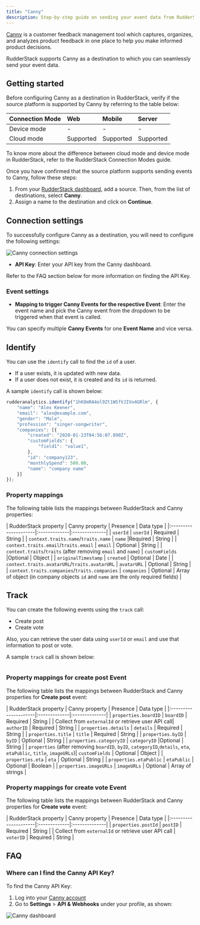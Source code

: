 ```yaml
---
title: "Canny"
description: Step-by-step guide on sending your event data from RudderStack to Canny.
---
```


[Canny](https://canny.io/) is a customer feedback management tool which captures, organizes, and analyzes product feedback in one place to help you make informed product decisions.

RudderStack supports Canny as a destination to which you can seamlessly send your event data.

## Getting started

Before configuring Canny as a destination in RudderStack, verify if the source platform is supported by Canny by referring to the table below:

| Connection Mode | Web | Mobile | Server |
| :--- | :--- | :--- | :--- |
| Device mode | - | - | - |
| Cloud mode |Supported  | Supported | Supported |

<div class="infoBlock">
To know more about the difference between cloud mode and device mode in RudderStack, refer to the <Link to="/destinations/rudderstack-connection-modes/">RudderStack Connection Modes</Link> guide.
</div>

Once you have confirmed that the source platform supports sending events to Canny, follow these steps:

1. From your [RudderStack dashboard](https://app.rudderstack.com/), add a source. Then, from the list of destinations, select **Canny**.
2. Assign a name to the destination and click on **Continue**.

## Connection settings

To successfully configure Canny as a destination, you will need to configure the following settings:

<img src="../../assets/event-stream-destinations/canny-connection-settings.png" alt="Canny connection settings"/>

- **API Key**: Enter your API key from the Canny dashboard.

<div class="infoBlock">
Refer to the <Link to="#faq">FAQ</Link> section below for more information on finding the API Key.
</div>

### Event settings

- **Mapping to trigger Canny Events for the respective Event**: Enter the event name and pick the Canny event from the dropdown to be triggered when that event is called.

<div class="successBlock">
You can specify multiple <strong>Canny Events</strong> for one <strong>Event Name</strong> and vice versa.
</div>

## Identify

You can use the <Link to="/event-spec/standard-events/identify/">`identify`</Link> call to find the `id` of a user. 
- If a user exists, it is updated with new data.
- If a user does not exist, it is created and its `id` is returned. 

A sample `identify` call is shown below:

```javascript
rudderanalytics.identify("1hKOmRA4el9Zt1WSfVJIVo4GRlm", {
    "name": "Alex Keener",
    "email": "alex@example.com",
    "gender": "Male",
    "profession": "singer-songwriter",
    "companies": [{
        "created": "2020-01-23T04:56:07.890Z",
        "customFields": {
            "field1": "value1",
        },
        "id": "company123",
        "monthlySpend": 500.00,
        "name": "company name"
    }]
});
```

### Property mappings

The following table lists the mappings between RudderStack and Canny properties:

| RudderStack property | Canny property | Presence | Data type | 
|:---------------------|:-------------|:--------------|
| `userId` | `userId` | Required | String |
| `context.traits.name`/`traits.name` | `name` |Required | String |
| `context.traits.email`/`traits.email` | `email` | Optional | String |
| `context.traits`/`traits` (after removing `email` and `name`) | `customFields` |Optional | Object |
| `originalTimestamp` | `created` | Optional | Date |
| `context.traits.avatarURL`/`traits.avatarURL` | `avatarURL` | Optional | String |
| `context.traits.companies`/`traits.companies` | `companies` | Optional | Array of object (in company objects `id` and `name` are the only required fields) |

## Track

You can create the following events using the <Link to="/event-spec/standard-events/track/">`track`</Link> call:

- <Link to="https://developers.canny.io/api-reference#create_post">Create post</Link>
- <Link to="https://developers.canny.io/api-reference#create_vote">Create vote</Link>
 
 Also, you can retrieve the user data using `userId` or `email` and use that information to post or vote.

A sample `track` call is shown below:

```javascript

```

### Property mappings for create post Event 

The following table lists the mappings between RudderStack and Canny properties for **Create post** event:

| RudderStack property | Canny property | Presence | Data type | 
|:---------------------|:-------------|:--------------|
| `properties.boardID` | `boardID` | Required | String |
| Collect from `externalId` or <Link to="https://developers.canny.io/api-reference#retrieve_user">retrieve user</Link> API call| `authorID` | Required | String |
| `properties.details` | `details` | Required | String |
| `properties.title` | `title` | Required | String |
| `properties.byID` | `byID` | Optional | String |
| `properties.categoryID` | `categoryID` |Optional | String |
| `properties` (after removing `boardID`, `byID`, `categoryID`,`details`, `eta`, `etaPublic`, `title`, `imageURLs`)| `customFields` | Optional | Object |
| `properties.eta` | `eta` | Optional | String |
| `properties.etaPublic` | `etaPublic` | Optional | Boolean |
| `properties.imageURLs` | `imageURLs` | Optional | Array of strings |

### Property mappings for create vote Event 

The following table lists the mappings between RudderStack and Canny properties for **Create vote** event:

| RudderStack property | Canny property | Presence | Data type | 
|:---------------------|:-------------|:--------------|
| `properties.postId` | `postID` | Required | String |
| Collect from `externalId` or <Link to="https://developers.canny.io/api-reference#retrieve_user">retrieve user</Link> API call | `voterID` | Required | String |

## FAQ

### Where can I find the Canny API Key?

To find the Canny API Key:

1. Log into your [Canny account](https://canny.io/login)
2. Go to **Settings** > **API & Webhooks** under your profile, as shown: 

<img src="../../assets/event-stream-destinations/canny-api-key.png" alt="Canny dashboard"/>

